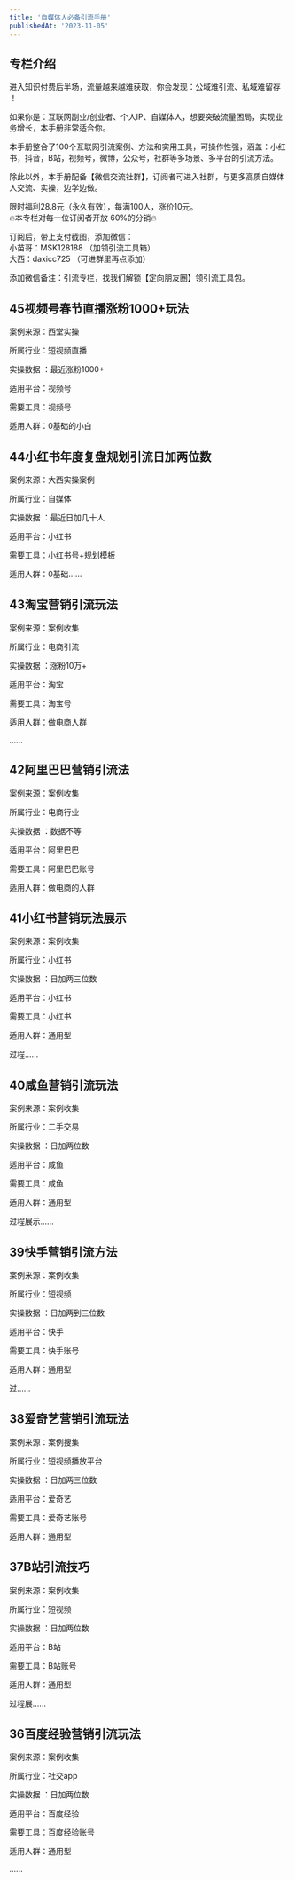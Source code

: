 ```yaml
---
title: '自媒体人必备引流手册'
publishedAt: '2023-11-05'
---
```


## 专栏介绍

进入知识付费后半场，流量越来越难获取，你会发现：公域难引流、私域难留存 ！  
  
如果你是：互联网副业/创业者、个人IP、自媒体人，想要突破流量困局，实现业务增长，本手册非常适合你。  
  
本手册整合了100个互联网引流案例、方法和实用工具，可操作性强，涵盖：小红书，抖音，B站，视频号，微博，公众号，社群等多场景、多平台的引流方法。  
  
除此以外，本手册配备【微信交流社群】，订阅者可进入社群，与更多高质自媒体人交流、实操，边学边做。  
  
限时福利28.8元（永久有效），每满100人，涨价10元。  
🔥本专栏对每一位订阅者开放 60%的分销🔥  
  
订阅后，带上支付截图，添加微信：  
小苗哥：MSK128188 （加领引流工具箱）  
大西：daxicc725 （可进群里再点添加）  
  
添加微信备注：引流专栏，找我们解锁【定向朋友圈】领引流工具包。

## 45视频号春节直播涨粉1000+玩法
案例来源：西堂实操

所属行业：短视频直播

实操数据 ：最近涨粉1000+

适用平台：视频号

需要工具：视频号

适用人群：0基础的小白

## 44小红书年度复盘规划引流日加两位数
案例来源：大西实操案例

所属行业：自媒体

实操数据 ：最近日加几十人

适用平台：小红书

需要工具：小红书号+规划模板

适用人群：0基础......

## 43淘宝营销引流玩法
案例来源：案例收集

所属行业：电商引流

实操数据 ：涨粉10万+

适用平台：淘宝

需要工具：淘宝号

适用人群：做电商人群

......

## 42阿里巴巴营销引流法
案例来源：案例收集

所属行业：电商行业

实操数据 ：数据不等

适用平台：阿里巴巴

需要工具：阿里巴巴账号

适用人群：做电商的人群

## 41小红书营销玩法展示
案例来源：案例收集

所属行业：小红书

实操数据 ：日加两三位数

适用平台：小红书

需要工具：小红书

适用人群：通用型

过程......

## 40咸鱼营销引流玩法
案例来源：案例收集

所属行业：二手交易

实操数据 ：日加两位数

适用平台：咸鱼

需要工具：咸鱼

适用人群：通用型

过程展示......

## 39快手营销引流⽅法
案例来源：案例收集

所属行业：短视频

实操数据 ：日加两到三位数

适用平台：快手

需要工具：快手账号

适用人群：通用型

过......

## 38爱奇艺营销引流玩法
案例来源：案例搜集

所属行业：短视频播放平台

实操数据 ：日加两三位数

适用平台：爱奇艺

需要工具：爱奇艺账号

适用人群：通用型

## 37B站引流技巧
案例来源：案例收集

所属行业：短视频

实操数据 ：日加两位数

适用平台：B站

需要工具：B站账号

适用人群：通用型

过程展......

## 36百度经验营销引流玩法
案例来源：案例收集

所属行业：社交app

实操数据 ：日加两位数

适用平台：百度经验

需要工具：百度经验账号

适用人群：通用型

......